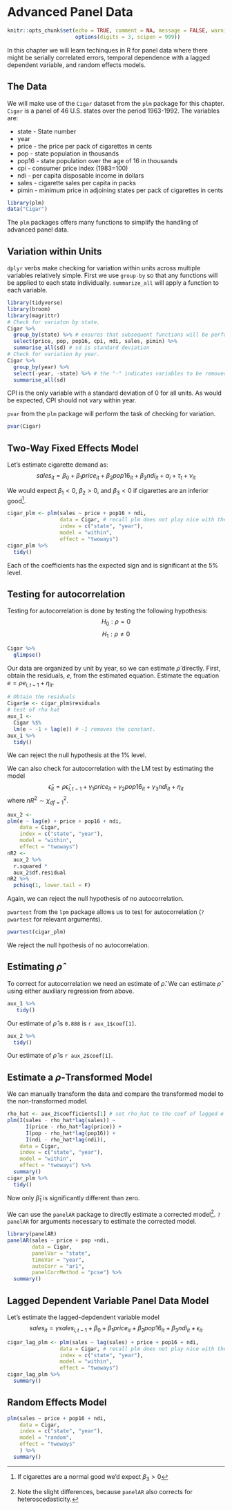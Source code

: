 # Advanced Panel Data {#chp15}

```r
knitr::opts_chunk$set(echo = TRUE, comment = NA, message = FALSE, warning = TRUE, error = FALSE,
                      options(digits = 3, scipen = 999))
```

In this chapter we will learn techinques in R for panel data where there might be serially correlated errors, temporal dependence with a lagged dependent variable, and random effects models.

## The Data

We will make use of the `Cigar` dataset from the `plm` package for this chapter. `Cigar` is a panel of 46 U.S. states over the period 1963-1992.  The variables are:

* state - State number
* year 
* price - the price per pack of cigarettes in cents
* pop - state population in thousands
* pop16 - state population over the age of 16 in thousands
* cpi - consumer price index (1983=100)
* ndi - per capita disposable income in dollars
* sales - cigarette sales per capita in packs
* pimin - minimum price in adjoining states per pack of cigarettes in cents

```r
library(plm)
data("Cigar")
```


The `plm` packages offers many functions to simplify the handling of advanced panel data.

## Variation within Units

`dplyr` verbs make checking for variation within units across multiple variables relatively simple. First we use `group-by` so that any functions will be applied to each state individually.  `summarize_all` will apply a function to each variable. 

```r
library(tidyverse)
library(broom)
library(magrittr)
# Check for variaton by state.
Cigar %>% 
  group_by(state) %>% # ensures that subsequent functions will be performed by state
  select(price, pop, pop16, cpi, ndi, sales, pimin) %>% 
  summarise_all(sd) # sd is standard deviation 
# Check for variation by year.
Cigar %>% 
  group_by(year) %>% 
  select(-year, -state) %>% # the "-" indicates variables to be removed
  summarise_all(sd)
```

CPI is the only variable with a standard deviation of 0 for all units.  As would be expected, CPI should not vary within year.  

`pvar` from the `plm` package will perform the task of checking for variation.

```r
pvar(Cigar)
```

## Two-Way Fixed Effects Model

Let's estimate cigarette demand as: $$sales_{it}=\beta_0+\beta_1price_{it}+\beta_2pop16_{it}+\beta_3ndi_{it}+\alpha_i+\tau_t+\nu_{it}$$

We would expect $\beta_1<0$, $\beta_2>0$, and $\beta_3<0$ if cigarettes are an inferior good^[If cigarettes are a normal good we'd expect $\beta_3>0$]. 

```r
cigar_plm <- plm(sales ~ price + pop16 + ndi, 
                 data = Cigar, # recall plm does not play nice with the expose pipe, %$%
                 index = c("state", "year"), 
                 model = "within", 
                 effect = "twoways")
cigar_plm %>% 
  tidy()
```

Each of the coefficients has the expected sign and is significant at the 5% level.

## Testing for autocorrelation

Testing for autocorrelation is done by testing the following hypothesis: $$H_0:\rho=0$$ $$H_1:\rho\ne0$$

```r
Cigar %>% 
  glimpse()
```

Our data are organized by unit by year, so we can estimate $\hat\rho$ directly.  First, obtain the residuals, *e*, from the estimated equation.  Estimate the equation $e=\rho e_{i,t-1}+\eta_{it}$.

```r
# Obtain the residuals
Cigar$e <- cigar_plm$residuals
# test of rho hat
aux_1 <- 
  Cigar %$%
  lm(e ~ -1 + lag(e)) # -1 removes the constant.
aux_1 %>% 
  tidy()
```

We can reject the null hypothesis at the 1% level.

We can also check for autocorrelation with the LM test by estimating the model $$\hat\epsilon_{it}=\rho\hat\epsilon_{i,t-1}+\gamma_1price_{it}+\gamma_2pop16_{it}+\gamma_3ndi_{it}+\eta_{it}$$ where $nR^2\sim\chi^2_{df=1}$.

```r
aux_2 <- 
plm(e ~ lag(e) + price + pop16 + ndi,  
    data = Cigar,
    index = c("state", "year"), 
    model = "within", 
    effect = "twoways") 
nR2 <- 
  aux_2 %>% 
  r.squared *
  aux_2$df.residual 
nR2 %>% 
  pchisq(1, lower.tail = F)
```

Again, we can reject the null hypothesis of no autocorrelation.

`pwartest` from the `lpm` package allows us to test for autocorrelation (`?pwartest` for relevant arguments).  

```r
pwartest(cigar_plm)
```

We reject the null hpothesis of no autocorrelation.

## Estimating $\hat\rho$

To correct for autocorrelation we need an estimate of $\hat\rho$. We can estimate $\hat\rho$ using either auxiliary regression from above.

```r
aux_1 %>%  
   tidy()
```

Our estimate of $\hat\rho$ is `0.888` is `r aux_1$coef[1]`.  

```r
aux_2 %>% 
  tidy()
```

Our estimate of $\hat\rho$ is `r aux_2$coef[1]`. 

## Estimate a $\rho$-Transformed Model

We can manually transform the data and compare the transformed model to the non-transformed model.

```r
rho_hat <- aux_2$coefficients[1] # set rho_hat to the coef of lagged e in aux_2
plm(I(sales - rho_hat*lag(sales)) ~ 
      I(price - rho_hat*lag(price)) + 
      I(pop - rho_hat*lag(pop16)) + 
      I(ndi - rho_hat*lag(ndi)), 
    data = Cigar, 
    index = c("state", "year"), 
    model = "within", 
    effect = "twoways") %>% 
  summary()
cigar_plm %>% 
  tidy()
```

Now only $\hat\beta_1$ is significantly different than zero.

We can use the `panelAR` package to directly estimate a corrected model^[Note the slight differences, because `panelAR` also corrects for heteroscedasticity.]. `?panelAR` for arguments necessary to estimate the corrected model.

```r
library(panelAR)
panelAR(sales ~ price + pop +ndi, 
        data = Cigar, 
        panelVar = "state", 
        timeVar = "year",
        autoCorr = "ar1",
        panelCorrMethod = "pcse") %>% 
  summary()
```

## Lagged Dependent Variable Panel Data Model

Let's estimate the lagged-depdendent variable model $$sales_{it} = \gamma sales_{i,t-1}+\beta_0+\beta_1price_{it}+\beta_2pop16_{it}+\beta_3ndi_{it}+\epsilon_{it}$$

```r
cigar_lag_plm <- plm(sales ~ lag(sales) + price + pop16 + ndi, 
                 data = Cigar, # recall plm does not play nice with the expose pipe, %$%
                 index = c("state", "year"), 
                 model = "within", 
                 effect = "twoways")
cigar_lag_plm %>% 
  summary()
```

## Random Effects Model

```r
plm(sales ~ price + pop16 + ndi,
    data = Cigar,
    index = c("state", "year"),
    model = "random",
    effect = "twoways" 
    ) %>% 
  summary()
```

